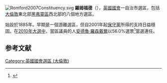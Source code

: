 [[File:Romford2007Constituency.svg|right]]
'''羅姆福德'''（{{lang-en|Romford}}），[[英國|英國]][[英國國會|國會]]一自治市選區，包括[[大倫敦|大倫敦]]東北部[[黑弗靈區|黑弗靈區]]西北部的八個地方選區。

始設於1885年。早期是一個游離選區，但自2001年起[[保守黨_(英國)|保守黨]]所得的支持日益穩固。在[[2010年英國大選|2010年大選中]]，當區議員的人[[安德魯·羅森戴爾|安德魯·羅森戴爾]]以56.0%選票<ref>{{cite news
|publisher=[[英國廣播公司|英國廣播公司]]
|date=2010年5月7日
|title=Election 2010/Constituency/Romford
|url=http://news.bbc.co.uk/1/shared/election2010/results/constituency/d74.stm
|accessdate=2010年10月14日
|archive-date=2017年9月5日
|archive-url=https://web.archive.org/web/20170905014021/http://news.bbc.co.uk/1/shared/election2010/results/constituency/d74.stm
|dead-url=no
}}</ref>當選連任。

==参考文献==
{{reflist}}

{{DEFAULTSORT:Romford (UK Parliament constituency)}}
{{英國國會選區 (倫敦)}}
[[Category:英國國會選區_(大倫敦)|Category:英國國會選區 (大倫敦)]]